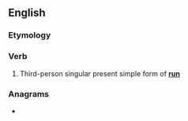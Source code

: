==English==

===Etymology===
{{suffix|run|eth|lang=en}}

===Verb===
{{head|en|verb form}}

# {{label|en|archaic}} Third-person singular present simple form of '''[[run]]'''

===Anagrams===
* {{l|en|hunnert}}